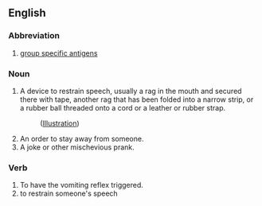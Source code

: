 ==English==
===Abbreviation===

#[[group specific antigens]]

===Noun===
#A device to restrain speech, usually a rag in the mouth and secured there with tape, another rag that has been folded into a narrow strip, or a rubber ball threaded onto a cord or a leather or rubber strap.
#:([[media:sp-t04.jpg|Illustration]])
# An order to stay away from someone.
#A joke or other mischevious prank.

===Verb===
#To have the vomiting reflex triggered.
#to restrain someone's speech